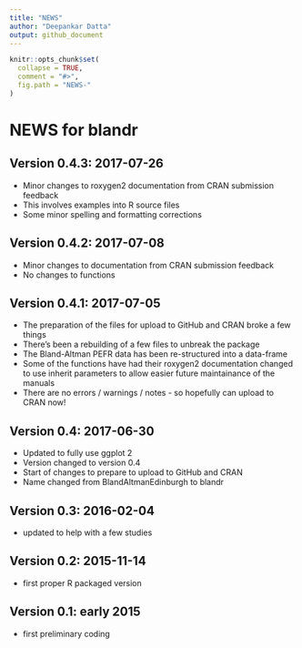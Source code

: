 ```yaml
---
title: "NEWS"
author: "Deepankar Datta"
output: github_document
---
```


<!-- NEWS.md is generated from NEWS.Rmd. Please edit that file -->

```r
knitr::opts_chunk$set(
  collapse = TRUE,
  comment = "#>",
  fig.path = "NEWS-"
)
```

# NEWS for blandr

## Version 0.4.3: 2017-07-26
* Minor changes to roxygen2 documentation from CRAN submission feedback
* This involves examples into R source files
* Some minor spelling and formatting corrections

## Version 0.4.2: 2017-07-08
* Minor changes to documentation from CRAN submission feedback
* No changes to functions

## Version 0.4.1: 2017-07-05
* The preparation of the files for upload to GitHub and CRAN broke a few things
* There's been a rebuilding of a few files to unbreak the package
* The Bland-Altman PEFR data has been re-structured into a data-frame
* Some of the functions have had their roxygen2 documentation changed to use inherit parameters to allow easier future maintainance of the manuals
* There are no errors / warnings / notes - so hopefully can upload to CRAN now!

## Version 0.4: 2017-06-30
* Updated to fully use ggplot 2
* Version changed to version 0.4
* Start of changes to prepare to upload to GitHub and CRAN
* Name changed from BlandAltmanEdinburgh to blandr

## Version 0.3: 2016-02-04
* updated to help with a few studies

## Version 0.2: 2015-11-14
* first proper R packaged version

## Version 0.1: early 2015
* first preliminary coding
